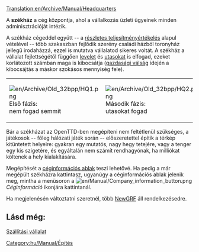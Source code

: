 [[Translation:en/Archive/Manual/Headquarters]]

A '''székház''' a cég központja, ahol a vállalkozás üzleti ügyeinek minden adminisztrációját intézik. 

A székház cégeddel együtt -- a [[hu/Részletes teljesítményértékelés|részletes teljesítményértékelés]] alapul vételével -- több szakaszban fejlődik szerény családi házból toronyház jellegű irodaházzá, ezzel is mutatva vállalatod sikeres voltát. A székház a vállalat fejlettségétől függően [[hu/Manual/Base Set/Cargos/Levél|levelet]] és [[hu/Manual/Base Set/Cargos/Utasok|utasokat]] is elfogad, ezeket korlátozott számban maga is kibocsátja ([[hu/Manual/Gazdaság#a-recesszio|gazdasági válság]] idején a kibocsájtás a máskor szokásos mennyiség fele).

{| align="center"
| width="170" |[[File:en/Archive/Old 32bpp/HQ1.png]]<br>Első fázis: <br>nem fogad semmit
| width="170" |[[File:en/Archive/Old 32bpp/HQ2.png]]<br />Második fázis: <br />utasokat fogad
| width="170" |[[File:en/Archive/Old 32bpp/HQ3.png]]<br />Harmadik fázis: <br />utasokat fogad
| width="170" |[[File:en/Archive/Old 32bpp/HQ4.png]]<br />Negyedik fázis: <br />utasokat és levelet fogad
| width="170" |[[File:en/Archive/Old 32bpp/HQ5.png]]<br />Ötödik fázis: <br />utasokat és levelet fogad
|}
{{en/-}}
Bár a székházat az OpenTTD-ben megépíteni nem feltétlenül szükséges, a játékosok -- főleg hálózati játék során -- előszeretettel építik a térkép kitüntetett helyeire: gyakran egy mutatós, nagy hegy tetejére, vagy a tenger egy kis szigetére, és egyáltalán nem számít rendhagyónak, ha milliókat költenek a hely kialakítására.

Megépítését a [[hu/Manual/Szállítási vállalat#a-ceginformacios-ablak|céginformációs ablak]] teszi lehetővé. Ha pedig a már megépült székházra kattintasz, ugyanúgy a céginformációs ablak jelenik meg, mintha a menüsoron a [[File:en/Manual/Company information button.png]]''Céginformáció'' ikonjára kattintanál.

Ha megjelenésén változtatni szeretnél, több [[hu/Manual/NewGRF|NewGRF]] áll rendelkezésedre. 

==Lásd még:==
[[hu/Manual/Szállítási vállalat|Szállítási vállalat]]

[[Category:hu/Manual/Építés]]